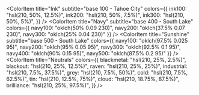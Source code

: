 
<Meta title="Colors" />

<ColorPalette>
  <ColorItem
    title="Mullen"
    subtitle="base 100 - Tahoe City"
    colors={{
      mullen100: "hsl(0, 50%, 50%)",
      mullen200: "hsl(0, 50%, 37.5%)",
      mullen300: "hsl(0, 50%, 25%)",
    }}
  />
  <ColorItem
    title="Sand"
    subtitle="base 100 - Tahoe City"
    colors={{
      sand100: "hsl(25, 37%, 95%)",
      sand150: "hsl(25, 37%, 92.5%)",
      sand200: "hsl(25, 37%, 87.5%)",
      sand300: "hsl(25, 37%, 75%)",
    }}
  />

  <ColorItem
    title="Ink"
    subtitle="base 100 - Tahoe City"
    colors={{
      ink100: "hsl(210, 50%, 12.5%)",
      ink200: "hsl(210, 50%, 7.5%)",
      ink300: "hsl(210, 50%, 5%)",
    }}
  />
  <ColorItem
    title="Navy"
    subtitle="base 400 - South Lake"
    colors={{
      navy100: "oklch(50% 0.09 230)",
      navy200: "oklch(37.5% 0.07 230)",
      navy300: "oklch(25% 0.04 230)"
    }}
  />
  <ColorItem
    title="Sunshine"
    subtitle="base 500 - South Lake"
    colors={{
      navy100: "oklch(97.5% 0.025 95)",
      navy200: "oklch(95% 0.05 95)",
      navy300: "oklch(92.5% 0.1 95)",
      navy400: "oklch(90% 0.15 95)",
      navy500: "oklch(87.5% 0.2 95)"
    }}
  />
  <ColorItem
    title="Neutrals"
    colors={{
      blackmetal: "hsl(210, 25%, 2.5%)",
      blackout: "hsl(210, 25%, 12.5%)",
      raven: "hsl(210, 25%, 25%)",
      industrial: "hsl(210, 7.5%, 37.5%)",
      grey: "hsl(210, 7.5%, 50%)",
      cold: "hsl(210, 7.5%, 62.5%)",
      tin: "hsl(210, 12.5%, 75%)",
      cloud: "hsl(210, 18.75%, 87.5%)",
      brilliance: "hsl(210, 25%, 97.5%)",
    }}
  />
</ColorPalette>
